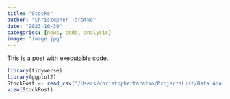 ```yaml
---
title: "Stocks"
author: "Christopher Taratko"
date: "2023-10-30"
categories: [news, code, analysis]
image: "image.jpg"
---
```


This is a post with executable code.

```r
library(tidyverse)
library(ggplot2)
StockPost <- read_csv("/Users/christophertaratko/ProjectsList/Data Analytics/Personal Website/ctaratko.github.io/StocksUpdated2.csv")
view(StockPost)
```

